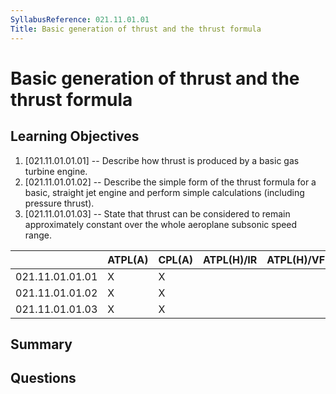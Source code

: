 ```yaml
---
SyllabusReference: 021.11.01.01
Title: Basic generation of thrust and the thrust formula
---
```


# Basic generation of thrust and the thrust formula

## Learning Objectives

1. [021.11.01.01.01] -- Describe how thrust is produced by a basic gas turbine
   engine.
2. [021.11.01.01.02] -- Describe the simple form of the thrust formula for a
   basic, straight jet engine and perform simple calculations (including
   pressure thrust).
3. [021.11.01.01.03] -- State that thrust can be considered to remain
   approximately constant over the whole aeroplane subsonic speed range.

|                 | ATPL(A) | CPL(A) | ATPL(H)/IR | ATPL(H)/VFR | CPL(H) | IR  | CBIR(A) |
| --------------- | ------- | ------ | ---------- | ----------- | ------ | --- | ------- |
| 021.11.01.01.01 | X       | X      |            |             |        |     |         |
| 021.11.01.01.02 | X       | X      |            |             |        |     |         |
| 021.11.01.01.03 | X       | X      |            |             |        |     |         |

## Summary

## Questions
